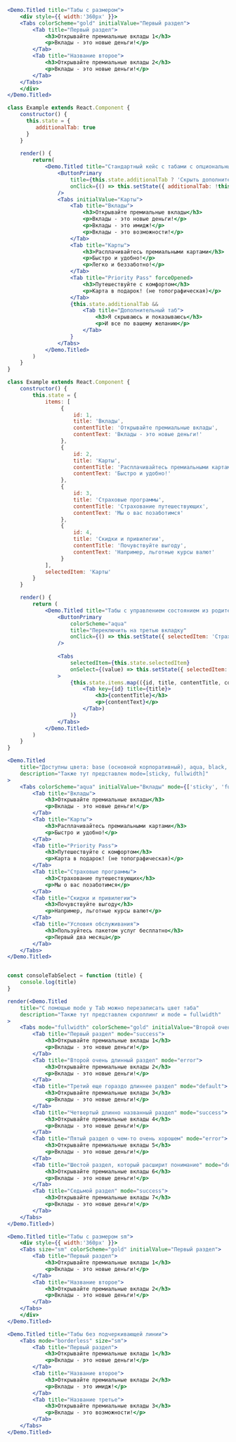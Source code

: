 ```jsx live
<Demo.Titled title="Табы с размером">
    <div style={{ width:'360px' }}>
    <Tabs colorScheme="gold" initialValue="Первый раздел">
        <Tab title="Первый раздел">
            <h3>Открывайте премиальные вклады 1</h3>
            <p>Вклады - это новые деньги!</p>
        </Tab>
        <Tab title="Название второе">
            <h3>Открывайте премиальные вклады 2</h3>
            <p>Вклады - это новые деньги!</p>
        </Tab>
    </Tabs>
    </div>
</Demo.Titled>
```

```jsx live 
class Example extends React.Component {
    constructor() {
      this.state = {
         additionalTab: true
      }  
    }
    
    render() {  
        return( 
            <Demo.Titled title="Стандартный кейс с табами с опциональным табом">
                <ButtonPrimary
                    title={this.state.additionalTab ? 'Скрыть дополнительный таб' : 'Показать дополнительный таб'}
                    onClick={() => this.setState({ additionalTab: !this.state.additionalTab })}
                />
                <Tabs initialValue="Карты">
                    <Tab title="Вклады">
                        <h3>Открывайте премиальные вклады</h3>
                        <p>Вклады - это новые деньги!</p>
                        <p>Вклады - это имидж!</p>
                        <p>Вклады - это возможности!</p>
                    </Tab>
                    <Tab title="Карты">
                        <h3>Расплачивайтесь премиальными картами</h3>
                        <p>Быстро и удобно!</p>
                        <p>Легко и беззаботно!</p>
                    </Tab>
                    <Tab title="Priority Pass" forceOpened>
                        <h3>Путешествуйте с комфортом</h3>
                        <p>Карта в подарок! (не топографическая)</p>
                    </Tab>
                    {this.state.additionalTab &&
                        <Tab title="Дополнительный таб">
                            <h3>Я скрываюсь и показываюсь</h3>
                            <p>И все по вашему желанию</p>
                        </Tab>
                    }
                </Tabs>
            </Demo.Titled>
        ) 
    }
}
```

```jsx live
class Example extends React.Component {
    constructor() {
        this.state = {
            items: [
                 {
                     id: 1,
                     title: 'Вклады',
                     contentTitle: 'Открывайте премиальные вклады',
                     contentText: 'Вклады - это новые деньги!'
                 },
                 {
                     id: 2,
                     title: 'Карты',
                     contentTitle: 'Расплачивайтесь премиальными картами',
                     contentText: 'Быстро и удобно!'
                 },
                 {
                     id: 3,
                     title: 'Страховые программы',
                     contentTitle: 'Страхование путешествующих',
                     contentText: 'Мы о вас позаботимся'
                 },
                 {
                     id: 4,
                     title: 'Скидки и привилегии',
                     contentTitle: 'Почувствуйте выгоду',
                     contentText: 'Например, льготные курсы валют'
                 }
            ],
            selectedItem: 'Карты'
        }  
    }

    render() {
        return (
            <Demo.Titled title="Табы с управлением состоянием из родителя">
                <ButtonPrimary
                    colorScheme="aqua"
                    title="Переключить на третью вкладку"
                    onClick={() => this.setState({ selectedItem: 'Страховые программы' })}
                />
            
                <Tabs
                    selectedItem={this.state.selectedItem}
                    onSelect={(value) => this.setState({ selectedItem: value })}
                >
                    {this.state.items.map(({id, title, contentTitle, contentText}) => (
                        <Tab key={id} title={title}>
                            <h3>{contentTitle}</h3>
                            <p>{contentText}</p>
                        </Tab>)
                    )}
                </Tabs>
            </Demo.Titled>
        )
    }
}
```

```jsx live
<Demo.Titled 
    title="Доступны цвета: base (основной корпоративный), aqua, black, blue, gold, green, purple, skyblue "
    description="Также тут представлен mode=[sticky, fullwidth]"
>
    <Tabs colorScheme="aqua" initialValue="Вклады" mode={['sticky', 'fullwidth']}>
        <Tab title="Вклады">
            <h3>Открывайте премиальные вклады</h3>
            <p>Вклады - это новые деньги!</p>
        </Tab>
        <Tab title="Карты">
            <h3>Расплачивайтесь премиальными картами</h3>
            <p>Быстро и удобно!</p>
        </Tab>
        <Tab title="Priority Pass">
            <h3>Путешествуйте с комфортом</h3>
            <p>Карта в подарок! (не топографическая)</p>
        </Tab>
        <Tab title="Страховые программы">
            <h3>Страхование путешествующих</h3>
            <p>Мы о вас позаботимся</p>
        </Tab>
        <Tab title="Скидки и привилегии">
            <h3>Почувствуйте выгоду</h3>
            <p>Например, льготные курсы валют</p>
        </Tab>
        <Tab title="Условия обслуживания">
            <h3>Пользуйтесь пакетом услуг бесплатно</h3>
            <p>Первый два месяца</p>
        </Tab>
    </Tabs>
</Demo.Titled>
```

```jsx live

const consoleTabSelect = function (title) {
    console.log(title)
}

render(<Demo.Titled
    title="С помощью mode у Tab можно перезаписать цвет таба"
    description="Также тут представлен скроллинг и mode = fullwidth"
>
    <Tabs mode="fullwidth" colorScheme="gold" initialValue="Второй очень длинный раздел" onChange={consoleTabSelect}>
        <Tab title="Первый раздел" mode="success">
            <h3>Открывайте премиальные вклады 1</h3>
            <p>Вклады - это новые деньги!</p>
        </Tab>
        <Tab title="Второй очень длинный раздел" mode="error">
            <h3>Открывайте премиальные вклады 2</h3>
            <p>Вклады - это новые деньги!</p>
        </Tab>
        <Tab title="Третий еще гораздо длиннее раздел" mode="default">
            <h3>Открывайте премиальные вклады 3</h3>
            <p>Вклады - это новые деньги!</p>
        </Tab>
        <Tab title="Четвертый длинно названный раздел" mode="success">
            <h3>Открывайте премиальные вклады 4</h3>
            <p>Вклады - это новые деньги!</p>
        </Tab>
        <Tab title="Пятый раздел о чем-то очень хорошем" mode="error">
            <h3>Открывайте премиальные вклады 5</h3>
            <p>Вклады - это новые деньги!</p>
        </Tab>
        <Tab title="Шестой раздел, который расширит понимание" mode="default">
            <h3>Открывайте премиальные вклады 6</h3>
            <p>Вклады - это новые деньги!</p>
        </Tab>
        <Tab title="Седьмой раздел" mode="success">
            <h3>Открывайте премиальные вклады 7</h3>
            <p>Вклады - это новые деньги!</p>
        </Tab>
    </Tabs>
</Demo.Titled>)
```

```jsx live
<Demo.Titled title="Табы с размером sm">
    <div style={{ width:'360px' }}>
    <Tabs size="sm" colorScheme="gold" initialValue="Первый раздел">
        <Tab title="Первый раздел">
            <h3>Открывайте премиальные вклады 1</h3>
            <p>Вклады - это новые деньги!</p>
        </Tab>
        <Tab title="Название второе">
            <h3>Открывайте премиальные вклады 2</h3>
            <p>Вклады - это новые деньги!</p>
        </Tab>
    </Tabs>
    </div>
</Demo.Titled>
```

```jsx live
<Demo.Titled title="Табы без подчеркивающей линии">
    <Tabs mode="borderless" size="sm">
        <Tab title="Первый раздел">
            <h3>Открывайте премиальные вклады 1</h3>
            <p>Вклады - это новые деньги!</p>
        </Tab>
        <Tab title="Название второе">
            <h3>Открывайте премиальные вклады 2</h3>
            <p>Вклады - это имидж!</p>
        </Tab>
        <Tab title="Название третье">
            <h3>Открывайте премиальные вклады 3</h3>
            <p>Вклады - это возможности!</p>
        </Tab>
    </Tabs>
</Demo.Titled>
```
